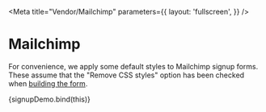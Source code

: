 
<Meta
  title="Vendor/Mailchimp"
  parameters={{
    layout: 'fullscreen',
  }}
/>

# Mailchimp

For convenience, we apply some default styles to Mailchimp signup forms. These assume that the "Remove CSS styles" option has been checked when [building the form](https://mailchimp.com/help/customize-embedded-signup-form/#Customize_your_embedded_form).

<Canvas>
  <Story
    name="Signup Form"
    argTypes={{
      show_example_content: {
        control: {
          type: 'boolean',
        },
      },
      transform_heading: {
        control: {
          type: 'boolean',
        },
      },
    }}
  >
    {signupDemo.bind(this)}
  </Story>
</Canvas>
